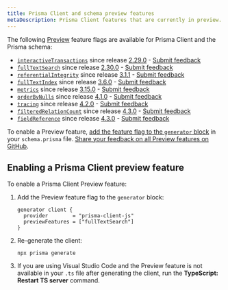 ```yaml
---
title: Prisma Client and schema preview features
metaDescription: Prisma Client features that are currently in preview.
---
```


<TopBlock>

The following [Preview](/about/prisma/releases#preview) feature flags are available for Prisma Client and the Prisma schema:

- [`interactiveTransactions`](/concepts/components/prisma-client/transactions#interactive-transactions-in-preview) since release [2.29.0](https://github.com/prisma/prisma/releases/tag/2.29.0) - [Submit feedback](https://github.com/prisma/prisma/issues/8664)
- [`fullTextSearch`](/concepts/components/prisma-client/full-text-search) since release [2.30.0](https://github.com/prisma/prisma/releases/tag/2.30.0) - [Submit feedback](https://github.com/prisma/prisma/issues/8877)
- [`referentialIntegrity`](/concepts/components/prisma-schema/relations/referential-integrity) since release [3.1.1](https://github.com/prisma/prisma/releases/tag/3.1.1) - [Submit feedback](https://github.com/prisma/prisma/issues/9380)
- [`fullTextIndex`](/concepts/components/prisma-schema/indexes#full-text-indexes-mysql-and-mongodb) since release [3.6.0](https://github.com/prisma/prisma/releases/tag/3.6.0) - [Submit feedback](https://github.com/prisma/prisma/issues/10539)
- [`metrics`](/concepts/components/prisma-client/metrics) since release [3.15.0](https://github.com/prisma/prisma/releases/tag/3.15.0) - [Submit feedback](https://github.com/prisma/prisma/issues/13579)
- [`orderByNulls`](/concepts/components/prisma-client/filtering-and-sorting#sort-with-null-records-first-or-last) since release [4.1.0](https://github.com/prisma/prisma/releases/tag/4.1.0) - [Submit feedback](https://github.com/prisma/prisma/issues/14377)
- [`tracing`](/concepts/components/prisma-client/opentelemetry-tracing) since release [4.2.0](https://github.com/prisma/prisma/releases/tag/4.2.0) - [Submit feedback](https://github.com/prisma/prisma/issues/14640)
- [`filteredRelationCount`](/concepts/components/prisma-client/aggregation-grouping-summarizing#filter-the-related-records) since release [4.3.0](https://github.com/prisma/prisma/releases/tag/4.3.0) - [Submit feedback](https://github.com/prisma/prisma/issues/15069)
- [`fieldReference`](/reference/api-reference/prisma-client-reference#compare-columns-in-the-same-table) since release [4.3.0](https://github.com/prisma/prisma/releases/tag/4.3.0) - [Submit feedback](https://github.com/prisma/prisma/issues/15068)

To enable a Preview feature, [add the feature flag to the `generator` block](#enabling-a-prisma-client-preview-feature) in your `schema.prisma` file. [Share your feedback on all Preview features on GitHub](https://github.com/prisma/prisma/issues/3108).

</TopBlock>

## Enabling a Prisma Client preview feature

To enable a Prisma Client Preview feature:

1. Add the Preview feature flag to the `generator` block:

   ```prisma
   generator client {
     provider        = "prisma-client-js"
     previewFeatures = ["fullTextSearch"]
   }
   ```

2. Re-generate the client:

   ```terminal
   npx prisma generate
   ```

3. If you are using Visual Studio Code and the Preview feature is not available in your `.ts` file after generating the client, run the **TypeScript: Restart TS server** command.
